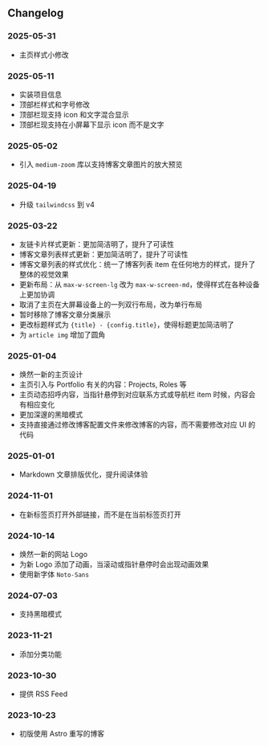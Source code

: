 ## Changelog

### 2025-05-31

- 主页样式小修改

### 2025-05-11

- 实装项目信息
- 顶部栏样式和字号修改
- 顶部栏现支持 icon 和文字混合显示
- 顶部栏现支持在小屏幕下显示 icon 而不是文字

### 2025-05-02

- 引入 `medium-zoom` 库以支持博客文章图片的放大预览

### 2025-04-19

- 升级 `tailwindcss` 到 v4

### 2025-03-22

- 友链卡片样式更新：更加简洁明了，提升了可读性
- 博客文章列表样式更新：更加简洁明了，提升了可读性
- 博客文章列表的样式优化：统一了博客列表 item 在任何地方的样式，提升了整体的视觉效果
- 更新布局：从 `max-w-screen-lg` 改为 `max-w-screen-md`，使得样式在各种设备上更加协调
- 取消了主页在大屏幕设备上的一列双行布局，改为单行布局
- 暂时移除了博客文章分类展示
- 更改标题样式为 `{title} - {config.title}`，使得标题更加简洁明了
- 为 `article img` 增加了圆角

### 2025-01-04

- 焕然一新的主页设计
- 主页引入与 Portfolio 有关的内容：Projects, Roles 等
- 主页动态招呼内容，当指针悬停到对应联系方式或导航栏 item 时候，内容会有相应变化
- 更加深邃的黑暗模式
- 支持直接通过修改博客配置文件来修改博客的内容，而不需要修改对应 UI 的代码

### 2025-01-01

- Markdown 文章排版优化，提升阅读体验

### 2024-11-01

- 在新标签页打开外部链接，而不是在当前标签页打开

### 2024-10-14

- 焕然一新的网站 Logo
- 为新 Logo 添加了动画，当滚动或指针悬停时会出现动画效果
- 使用新字体 `Noto-Sans`

### 2024-07-03

- 支持黑暗模式

### 2023-11-21

- 添加分类功能

### 2023-10-30

- 提供 RSS Feed

### 2023-10-23

- 初版使用 Astro 重写的博客
